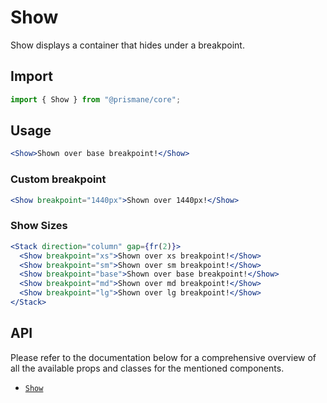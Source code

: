# Show

Show displays a container that hides under a breakpoint.

## Import

```js
import { Show } from "@prismane/core";
```

## Usage

```jsx
<Show>Shown over base breakpoint!</Show>
```

### Custom breakpoint

```jsx
<Show breakpoint="1440px">Shown over 1440px!</Show>
```

### Show Sizes

```jsx
<Stack direction="column" gap={fr(2)}>
  <Show breakpoint="xs">Shown over xs breakpoint!</Show>
  <Show breakpoint="sm">Shown over sm breakpoint!</Show>
  <Show breakpoint="base">Shown over base breakpoint!</Show>
  <Show breakpoint="md">Shown over md breakpoint!</Show>
  <Show breakpoint="lg">Shown over lg breakpoint!</Show>
</Stack>
```

## API

Please refer to the documentation below for a comprehensive overview of all the available props and classes for the mentioned components.

- [`Show`](/docs/components-api/show-api)
